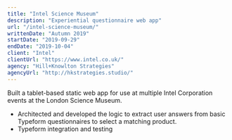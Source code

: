 ```yaml
---
title: "Intel Science Museum"
description: "Experiential questionnaire web app"
url: "/intel-science-museum/"
writtenDate: "Autumn 2019"
startDate: "2019-09-29"
endDate: "2019-10-04"
client: "Intel"
clientUrl: "https://www.intel.co.uk/"
agency: "Hill+Knowlton Strategies"
agencyUrl: "http://hkstrategies.studio/"
---
```


Built a tablet-based static web app for use at multiple Intel Corporation events at the London Science Museum.

- Architected and developed the logic to extract user answers from basic Typeform questionnaires to select a matching product.
- Typeform integration and testing
